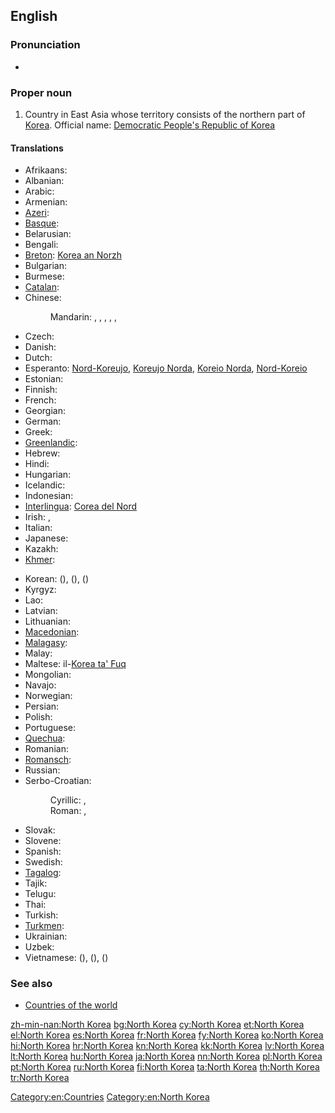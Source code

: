 ==English==
{{wikipedia}}

===Pronunciation===
* {{audio|En-us-North Korea.ogg|Audio (US)}}

===Proper noun===
{{en-proper noun|head=[[North]] [[Korea]]}}

# Country in East Asia whose territory consists of the northern part of [[Korea]]. Official name: [[Democratic People's Republic of Korea]]

====Translations====
{{trans-top|Democratic People's Republic of Korea}}
* Afrikaans: {{t-|af|Noord-Korea}}
* Albanian: {{t-|sq|Koreja e Veriut}}
* Arabic: {{t-|ar|كوريا الشمالية|f|tr=kuriya al-šamalíyya}}
* Armenian: {{t-|hy|Հյուսիսային Կորեա|tr=Hyusisayin Korea}}
* [[Azeri]]: {{t-|az|Şimali Koreya}}
* [[Basque]]: {{t-|eu|Ipar Korea}}
* Belarusian: {{t-|be|Паўночная Карэя|f|tr=Paŭnóčnaja Karéja}}
* Bengali: {{t-|bn|উত্তর কোরিয়া|tr=uttôr koriẏa}}
* [[Breton]]: [[Korea an Norzh]]
* Bulgarian: {{t+|bg|Северна Корея|f|tr=Séverna Koréja}}
* Burmese: {{t-|my|မြောက်ကိုရီးယား|tr=myaʊʔ kori:ya:|sc=Mymr}}
* [[Catalan]]: {{t+|ca|Corea del Nord|f}}
* Chinese:
*: Mandarin: {{t-|cmn|北朝鮮|sc=Hani}}, {{t|cmn|北朝鲜|tr=Běi Cháoxiǎn|sc=Hani}}, {{t-|cmn|朝鮮|sc=Hani}}, {{t-|cmn|朝鲜|tr=Cháoxiǎn|sc=Hani}}, {{t|cmn|北韓|sc=Hani}}, {{t|cmn|北韩|tr=Běihán|sc=Hani}}
* Czech: {{t+|cs|Severní Korea|f}}
* Danish: {{t-|da|Nordkorea}}
* Dutch: {{t+|nl|Noord-Korea}}
* Esperanto: [[Nord-Koreujo]], [[Koreujo Norda]], [[Koreio Norda]], [[Nord-Koreio]]
* Estonian: {{t+|et|Põhja-Korea}}
* Finnish: {{t+|fi|Pohjois-Korea}}
* French: {{t+|fr|Corée du Nord|f}}
* Georgian: {{t-|ka|ჩრდილოეთი კორეა|tr=č'rdiloet'i korea|sc=Geor}}
* German: {{t+|de|Nordkorea|n}}
* Greek: {{t+|el|Βόρεια Κορέα|f|tr=Vóreia Koréa|sc=Grek}}
* [[Greenlandic]]: {{t-|kl|Korea Avannarleq}}
* Hebrew: {{t-|he|צפון קוריאה|f|tr=tsafón korea}}
* Hindi: {{t+|hi|उत्तर कोरिया|tr=uttar kōriyā}}
* Hungarian: {{t+|hu|Észak-Korea}}
* Icelandic: {{t+|is|Norður-Kórea}}
* Indonesian: {{t-|id|Korea Utara}}
* [[Interlingua]]: [[Corea del Nord]]
* Irish: {{t-|ga|Cóiré Thuaidh|f|alt=An Chóiré Thuaidh}}, {{t-|ga|Daon-Phoblacht Dhaonlathach na Cóiré|f}}
* Italian: {{t-|it|Corea del Nord|f}}
* Japanese: {{t+|ja|北朝鮮|tr=きたちょうせん, Kita-Chōsen}}
* Kazakh: {{t|kk|Солтүстік Корея|tr=Soltüstik Koreya|sc=Cyrl}}
* [[Khmer]]: {{t-|km|កូរ៉េខាងជើង|tr=kooree kʰaang chəəng|sc=Khmr}}
{{trans-mid}}
* Korean: {{t+|ko|북조선|tr=Bukjoseon|sc=Hang}} ({{t+|ko|北朝鮮|sc=Hani}}), {{t+|ko|북한|tr=Bukhan|sc=Hang}} ({{t+|ko|北韓|sc=Hani}}), {{t+|ko|조선|tr=Joseon|sc=Hang}} ({{t+|ko|朝鮮|sc=Hani}})
* Kyrgyz: {{t-|ky|Түндүк Корея|tr=Tündük Koreya|sc=Cyrl}}
* Lao: {{t-|lo|ເກົາຫລີເໜືອ|tr=kao lĭː nɨ̌a|sc=Laoo}}
* Latvian: {{t+|lv|Ziemeļkoreja|f}}
* Lithuanian: {{t+|lt|Šiaurės Korėja|f}}
* [[Macedonian]]: {{t+|mk|Северна Кореја|f|tr=Séverna Koréja}}
* [[Malagasy]]: {{t-|mg|Korea Avaratra}}
* Malay: {{t-|ms|Korea Utara}}
* Maltese: il-[[Korea ta' Fuq]]
* Mongolian: {{t-|mn|Хойд Солонгос|tr=Khoyd Solongos|sc=Cyrl}}
* Navajo: {{tø|nv|Kolíya Bikéyah Náhookǫsjí Siʼánígíí}}
* Norwegian: {{t+|no|Nord-Korea}}
* Persian: {{t+|fa|کره شمالی|tr=Kore-ye Šemâli}}
* Polish: {{t+|pl|Korea Północna|f}}
* Portuguese: {{t+|pt|Coreia do Norte|f}}
* [[Quechua]]: {{t-|qu|Chinchay Kuriya}}
* Romanian: {{t-|ro|Coreea de Nord|f}}
* [[Romansch]]: {{t-|rm|Corea dal Nord|f}}
* Russian: {{t+|ru|Северная Корея|f|tr=Sévernaja Koréja}}
* Serbo-Croatian:
*: Cyrillic: {{t-|sh|Северна Кореја|f|sc=Cyrl}}, {{t-|sh|Сјеверна Кореја|f|sc=Cyrl}}
*: Roman: {{t-|sh|Severna Koreja|f}}, {{t-|sh|Sjeverna Koreja|f}}
* Slovak: {{t-|sk|Severná Kórea|f}}
* Slovene: {{t-|sl|Severna Koreja|f}}
* Spanish: {{t+|es|Corea del Norte|f}}
* Swedish: {{t+|sv|Nordkorea}}
* [[Tagalog]]: {{t-|tl|Hilagang Korea}}
* Tajik: {{t-|tg|Кореяи Шимолӣ|tr=Koreyayi Šimolī|sc=Cyrl}}
* Telugu: {{t+|te|ఉత్తర కొరియా}}
* Thai: {{t+|th|เกาหลีเหนือ|tr=gaolĕe nĕua|sc=Thai}}
* Turkish: {{t+|tr|Kuzey Kore}}
* [[Turkmen]]: {{t-|tk|Demirgazyk Koreýa}}
* Ukrainian: {{t+|uk|Північна Корея|f|tr=Pivníčna Koréja}}
* Uzbek: {{t-|uz|Shimoliy Koreya}}
* Vietnamese: {{t-|vi|Bắc Triều Tiên}} ({{t-|vi|北朝鮮|sc=Hani}}), {{t-|vi|Bắc Hàn}} ({{t-|vi|北韓|sc=Hani}}), {{t+|vi|Triều Tiên}} ({{t-|vi|朝鮮}})
{{trans-bottom}}

===See also===
* [[Appendix:Countries of the world|Countries of the world]]

[[Category:en:Countries]]
[[Category:en:North Korea]]

[[zh-min-nan:North Korea]]
[[bg:North Korea]]
[[cy:North Korea]]
[[et:North Korea]]
[[el:North Korea]]
[[es:North Korea]]
[[fr:North Korea]]
[[fy:North Korea]]
[[ko:North Korea]]
[[hi:North Korea]]
[[hr:North Korea]]
[[kn:North Korea]]
[[kk:North Korea]]
[[lv:North Korea]]
[[lt:North Korea]]
[[hu:North Korea]]
[[ja:North Korea]]
[[nn:North Korea]]
[[pl:North Korea]]
[[pt:North Korea]]
[[ru:North Korea]]
[[fi:North Korea]]
[[ta:North Korea]]
[[th:North Korea]]
[[tr:North Korea]]
